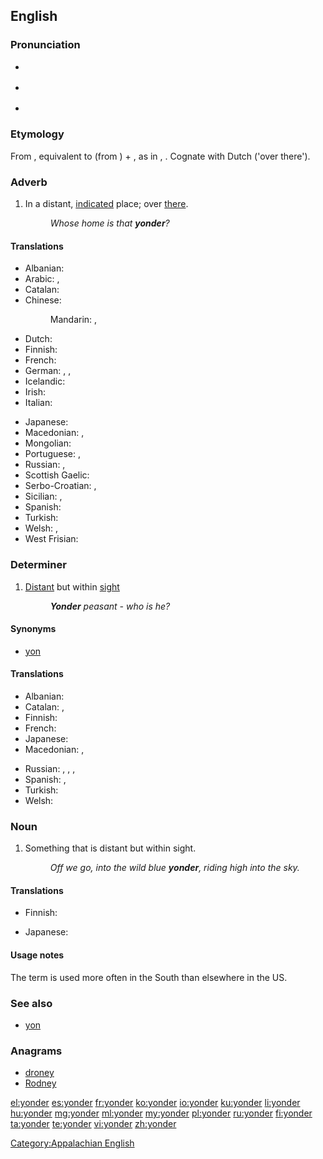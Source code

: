 {{was wotd|2006|December|2}}
==English==

===Pronunciation===
* {{a|RP}} {{IPA|/ˈjɒndə(ɹ)/}}
* {{a|US}} {{audio-pron|en-us-yonder.ogg|ipa=/ˈjɑndə(ɹ)/|lang=en|country=us}}
* {{rhymes|ɒndə(ɹ)}}

===Etymology===
From {{etyl|enm|en}}, equivalent to {{term|yond|lang=en}} (from {{etyl|ang|en}} {{term|geond|ġeond|lang=ang}}) + {{term|-er|lang=en}}, as in {{term|hither|lang=en}}, {{term|thither|lang=en}}. Cognate with Dutch {{term|ginder||lang=nl}} ('over there').

===Adverb===
{{en-adv|-}}

# In a distant, [[indicate]]d place; over [[there]].
#: ''Whose home is that '''yonder'''?''

====Translations====
{{trans-top|in a distant, indicated place}}
* Albanian: {{t+|sq|atje}}
* Arabic: {{t-|ar|هناك|tr=hunāk}}, {{t-|ar|هنالك|tr=hunālik}}
* Catalan: {{t+|ca|allà}}
* Chinese:
*: Mandarin: {{t|cmn|那邊|alt=（在）那邊|sc=Hani}}, {{t|cmn|那边|alt=（在）那边|tr=(zài) nàbiān|sc=Hani}}
* Dutch: {{t+|nl|ginder}}
* Finnish: {{t+|fi|tuolla}}
* French: {{t+|fr|là-bas}}
* German: {{t|de|[[dort]] [[drüben]]}}, {{t+|de|dort}}, {{t|de|drüben}}
* Icelandic: {{t+|is|þarna}}
* Irish: {{t-|ga|ansiúd}}
* Italian: {{t-|it|laggiù}}
{{trans-mid}}
* Japanese: {{t|ja|あそこ|tr=asoko ni|alt=あそこに|sc=Jpan}}
* Macedonian: {{t-|mk|онде|tr=ónde}}, {{t-|mk|ондека|tr=óndeka}}
* Mongolian: {{t|mn|энэ хавьд|tr=ene havʹd|sc=Cyrl}}
* Portuguese: {{t+|pt|além}}, {{t+|pt|acolá}}
* Russian: {{t|ru|[[вон]] [[там]]|tr=von tám|sc=Cyrl}}, {{t+|ru|там|tr=tam}}
* Scottish Gaelic: {{t-|gd|an siud}}
* Serbo-Croatian: {{t-|sh|онде}}, {{t-|sh|onde}}
* Sicilian: {{t-|scn|ddassutta}}, {{t-|scn|ddocu sutta}}
* Spanish: {{t|es|de allá}}
* Turkish: {{t+|tr|şurada}}
* Welsh: {{t-|cy|acw}}, {{t-|cy|draw}}
* West Frisian: {{t-|fy|jinder}}
{{trans-bottom}}

===Determiner===
{{en-det}}

# [[distant|Distant]] but within [[sight]]
#: '' '''Yonder''' peasant - who is he?''

====Synonyms====
* {{sense|distant but within sight}} [[yon]]

====Translations====
{{trans-top|distant but within sight}}
* Albanian: {{t+|sq|atje}}
* Catalan: {{t-|ca|aquell|m}}, {{t-|ca|aquella|f}}
* Finnish: {{t+|fi|tuo}}
* French: {{t+|fr|là-bas}}
* Japanese: {{t|ja|あの|tr=ano|sc=Jpan}}
* Macedonian: {{t-|mk|онде|tr=ónde}}, {{t-|mk|ондека|tr=óndeka}}
{{trans-mid}}
* Russian: {{t|ru|[[вон]] [[тот]]|m|tr=von tót|sc=Cyrl}}, {{t|ru|[[вон]] [[та]]|f|tr=von tá|sc=Cyrl}}, {{t|ru|[[вон]] [[то]]|n|tr=von tó|sc=Cyrl}}, {{t|ru|[[вон]] [[те]]|p|tr=von té|sc=Cyrl}}
* Spanish: {{t-|es|aquél|m}}, {{t+|es|aquella|f}}
* Turkish: {{t-|tr|şuradaki}}
* Welsh: {{t-|cy|acw}}
{{trans-bottom}}

===Noun===
{{en-noun}}

# Something that is distant but within sight.
#: ''Off we go, into the wild blue '''yonder''', riding high into the sky.''

====Translations====
{{trans-top|something that is distant but within sight}}
* Finnish: {{t+|fi|tuo}}
{{trans-mid}}
* Japanese: {{t|ja|あれ|tr=are|sc=Jpan}}
{{trans-bottom}}

====Usage notes====
The term {{term|yonder|lang=en}} is used more often in the South than elsewhere in the US.

===See also===
* [[yon]]

===Anagrams===
* [[droney#English|droney]]
* [[Rodney#English|Rodney]]

[[Category:Appalachian English]]

[[el:yonder]]
[[es:yonder]]
[[fr:yonder]]
[[ko:yonder]]
[[io:yonder]]
[[ku:yonder]]
[[li:yonder]]
[[hu:yonder]]
[[mg:yonder]]
[[ml:yonder]]
[[my:yonder]]
[[pl:yonder]]
[[ru:yonder]]
[[fi:yonder]]
[[ta:yonder]]
[[te:yonder]]
[[vi:yonder]]
[[zh:yonder]]